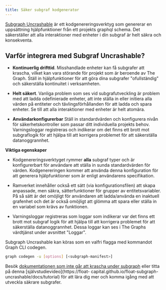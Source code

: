 ```yaml
---
title: Säker subgraf kodgenerator
---
```


[Subgraph Uncrashable](https://float-capital.github.io/float-subgraph-uncrashable/) är ett kodgenereringsverktyg som genererar en uppsättning hjälpfunktioner från ett projekts graphql schema. Det säkerställer att alla interaktioner med enheter i din subgraf är helt säkra och konsekventa.

## Varför integrera med Subgraf Uncrashable?

- **Kontinuerlig drifttid**. Misshandlade enheter kan få subgrafer att krascha, vilket kan vara störande för projekt som är beroende av The Graph. Ställ in hjälpfunktioner för att göra dina subgrafer "ofullständig" och säkerställa kontinuitet i verksamheten.

- **Helt säkert**. Vanliga problem som ses vid subgrafutveckling är problem med att ladda odefinierade enheter, att inte ställa in eller initiera alla värden på entiteter och tävlingsförhållanden för att ladda och spara enheter. Se till att alla interaktioner med enheter är helt atomära.

- **Användarkonfigurerbar** Ställ in standardvärden och konfigurera nivån för säkerhetskontroller som passar ditt individuella projekts behov. Varningsloggar registreras och indikerar om det finns ett brott mot subgraflogik för att hjälpa till att korrigera problemet för att säkerställa datanoggrannhet.

**Viktiga egenskaper**

- Kodgenereringsverktyget rymmer **alla** subgraf typer och är konfigurerbart för användare att ställa in sunda standardvärden för värden. Kodgenereringen kommer att använda denna konfiguration för att generera hjälpfunktioner som är enligt användarens specifikation.

- Ramverket innehåller också ett sätt (via konfigurationsfilen) att skapa anpassade, men säkra, sätterfunktioner för grupper av entitetsvariabler. På så sätt är det omöjligt för användaren att ladda/använda en inaktuell grafenhet och det är också omöjligt att glömma att spara eller ställa in en variabel som krävs av funktionen.

- Varningsloggar registreras som loggar som indikerar var det finns ett brott mot subgraf logik för att hjälpa till att korrigera problemet för att säkerställa datanoggrannhet. Dessa loggar kan ses i The Graphs värdtjänst under avsnittet "Loggar".

Subgraph Uncrashable kan köras som en valfri flagga med kommandot Graph CLI codegen.

```sh
graph codegen -u [options] [<subgraph-manifest>]
```

Besök [dokumentationen som inte går att krascha under subgraph](https://float-capital.github.io/float-subgraph-uncrashable/docs/) eller titta på denna [självstudievideo](https://float- capital.github.io/float-subgraph-uncrashable/docs/tutorial) för att lära dig mer och komma igång med att utveckla säkrare subgrafer.
